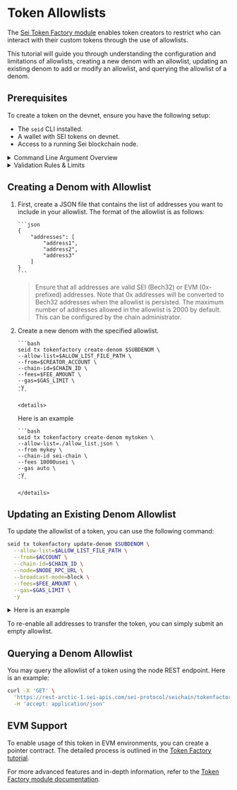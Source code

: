 
# Token Allowlists

The [Sei Token Factory module](build//tokenfactory-tutorial)
enables token creators to restrict who can interact with their custom tokens
through the use of allowlists.

This tutorial will guide you through understanding the configuration and
limitations of allowlists, creating a new denom with an allowlist, updating an
existing denom to add or modify an allowlist, and querying the allowlist of a
denom.

## Prerequisites

To create a token on the devnet, ensure you have the following setup:

- The `seid` CLI installed.
- A wallet with SEI tokens on devnet.
- Access to a running Sei blockchain node.

<details>
<summary>Command Line Argument Overview</summary>

When executing commands in this tutorial, you'll encounter several arguments.
Here's a brief overview of what each means:

- `--allow-list $ALLOW_LIST_FILE_PATH`: This specifies the path to the allowlist
  file that we have created in the previous step. E.g. `allowlist.json`.
- `--chain-id arctic-1`: This specifies the network where the command will be
  executed. In this case, `arctic-1` is the identifier for the Sei devnet.
- `--node https://rpc.arctic-1.seinetwork.io/ `: This points to the RPC URL of
  the node you are interacting with.
- `--broadcast-mode block`: This determines how your transaction is broadcasted
  to the network. The `block` mode means the transaction will wait to be
  included in a block before returning a response. This is a safer option as it
  confirms your transaction is processed.
- `--fees 20000usei`: This is used to specify the transaction fee.

Understanding these arguments will help you execute the commands more
confidently and customize them as needed for different scenarios.

<Callout type="info">For detailed descriptions of these arguments, use `seid help` in the CLI.</Callout>

</details>

<details>
<summary>Validation Rules & Limits</summary>

- **Valid Addresses**: All addresses in the allowlist must be valid in their
  respective formats (SEI Bech32 or EVM 0x prefixed). Invalid addresses will
  result in a validation error.
- **Address Conversion**: EVM addresses (0x prefixed) are automatically
  converted to SEI Bech32 addresses when the allowlist is processed.
- **No Duplicates**: Duplicate addresses in the allowlist will be removed
  automatically.
- **Maximum Size**: By default, the maximum number of addresses allowed in the
  allowlist is 2,000. This limit can be configured by the chain administrator by
  setting `tokenfactory.denom_allow_list_max_size` in node config.
- **Empty List**: If you wish to remove the allowlist, you need to pass an empty
  list object `{ "addresses":[]}`.
- **Additional Considerations**: Ensure to handle error cases and validation
  properly when interacting with the allowlist.

</details>

## Creating a Denom with Allowlist

1.  First, create a JSON file that contains the list of addresses you want to
    include in your allowlist. The format of the allowlist is as follows:

        ```json
        {
        	"addresses": [
        		"address1",
        		"address2",
        		"address3"
        	]
        }
        ```

    > Ensure that all addresses are valid SEI (Bech32) or EVM (0x-prefixed)
    > addresses. Note that 0x addresses will be converted to Bech32 addresses
    > when the allowlist is persisted. The maximum number of addresses allowed
    > in the allowlist is 2000 by default. This can be configured by the chain
    > administrator.

2.  Create a new denom with the specified allowlist.

        ```bash
        seid tx tokenfactory create-denom $SUBDENOM \
        --allow-list=$ALLOW_LIST_FILE_PATH \
        --from=$CREATOR_ACCOUNT \
        --chain-id=$CHAIN_ID \
        --fees=$FEE_AMOUNT \
        --gas=$GAS_LIMIT \
        -y
        ```

        <details>

    <summary>Here is an example</summary>

        ```bash
        seid tx tokenfactory create-denom mytoken \
        --allow-list=./allow_list.json \
        --from mykey \
        --chain-id sei-chain \
        --fees 10000usei \
        --gas auto \
        -y
        ```

        </details>

## Updating an Existing Denom Allowlist

To update the allowlist of a token, you can use the following command:

```bash
seid tx tokenfactory update-denom $SUBDENOM \
  --allow-list=$ALLOW_LIST_FILE_PATH \
  --from=$ACCOUNT \
  --chain-id=$CHAIN_ID \
  --node=$NODE_RPC_URL \
  --broadcast-mode=block \
  --fees=$FEE_AMOUNT \
  --gas=$GAS_LIMIT \
  -y
```

<details>
<summary>Here is an example</summary>

```bash
seid tx tokenfactory update-denom mytoken \
  --allow-list=./updated_allow_list.json \
  --from mykey \
  --chain-id arctic-1 \
  --node https://rpc.arctic-1.seinetwork.io/ \
  --broadcast-mode=block \
  --fees 20000usei \
  --gas auto \
  -y
```

</details>

To re-enable all addresses to transfer the token, you can simply submit an empty
allowlist.

## Querying a Denom Allowlist

You may query the allowlist of a token using the node REST endpoint. Here is an
example:

```bash
curl -X 'GET' \
  'https://rest-arctic-1.sei-apis.com/sei-protocol/seichain/tokenfactory/denoms/allow_list?denom=factory/{ACCOUNT}/{DENOM}' \
  -H 'accept: application/json'
```

## EVM Support

To enable usage of this token in EVM environments, you can create a pointer
contract. The detailed process is outlined in the
[<ins>Token Factory tutorial</ins>](build/tokenfactory-tutorial.mdx#create-pointer-contract).

For more advanced features and in-depth information, refer to the
[<ins>Token Factory module documentation</ins>](https://github.com/sei-protocol/sei-chain/tree/main/x/tokenfactory).
